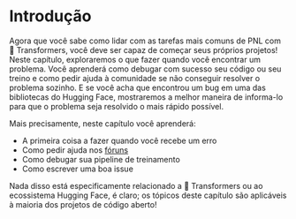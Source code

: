 # Introdução

Agora que você sabe como lidar com as tarefas mais comuns de PNL com 🤗 Transformers, você deve ser capaz de começar seus próprios projetos! Neste capítulo, exploraremos o que fazer quando você encontrar um problema. Você aprenderá como debugar com sucesso seu código ou seu treino e como pedir ajuda à comunidade se não conseguir resolver o problema sozinho. E se você acha que encontrou um bug em uma das bibliotecas do Hugging Face, mostraremos a melhor maneira de informa-lo para que o problema seja resolvido o mais rápido possível.

Mais precisamente, neste capítulo você aprenderá:

- A primeira coisa a fazer quando você recebe um erro
- Como pedir ajuda nos [fóruns](https://discuss.huggingface.co/)
- Como debugar sua pipeline de treinamento
- Como escrever uma boa issue

Nada disso está especificamente relacionado a 🤗 Transformers ou ao ecossistema Hugging Face, é claro; os tópicos deste capítulo são aplicáveis à maioria dos projetos de código aberto!